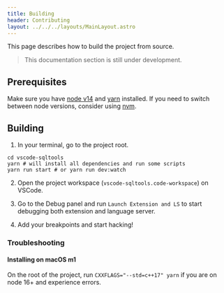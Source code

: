 ```yaml
---
title: Building
header: Contributing
layout: ../../../layouts/MainLayout.astro
---
```


This page describes how to build the project from source.

> This documentation section is still under development.

## Prerequisites

Make sure you have [node v14](https://nodejs.org/) and [yarn](https://yarnpkg.com/) installed. If you need to switch between node versions, consider using [nvm](https://github.com/nvm-sh/nvm).

## Building

1. In your terminal, go to the project root.

```shell
cd vscode-sqltools
yarn # will install all dependencies and run some scripts
yarn run start # or yarn run dev:watch
```

2. Open the project workspace (`vscode-sqltools.code-workspace`) on VSCode.

3. Go to the Debug panel and run `Launch Extension and LS` to start debugging both extension and language server.

4. Add your breakpoints and start hacking!

### Troubleshooting

#### Installing on macOS m1

On the root of the project, run `CXXFLAGS="--std=c++17" yarn` if you are on node 16+ and experience errors.
